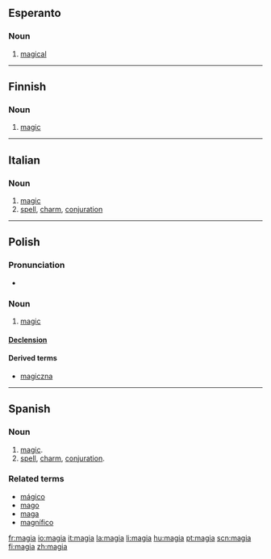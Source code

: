 ==Esperanto==

===Noun===
{{eo-adj}}

# [[magical]]

----

==Finnish==

===Noun===
{{fi-noun}}

# [[magic]]

----

==Italian==

===Noun===
{{it-noun|magi|f|a|e}}

# [[magic]]
# [[spell]], [[charm]], [[conjuration]]

----

==Polish==

===Pronunciation===
* {{IPA|[ˈmagʲa]|lang=pl}}

===Noun===
{{infl|pl|noun|g=f}}

# [[magic]]

====[[Appendix:Polish soft feminine noun declension|Declension]]====
{{pl-decl-noun
|magia|magie
|magii|magii/magij
|magii|magiom
|magię|magie
|magią|magiami
|magii|magiach
|magio|magie
}}

====Derived terms====
*[[magiczna]]

----

==Spanish==

===Noun===
{{es-noun-f}}

# [[magic]].
# [[spell]], [[charm]], [[conjuration]].

===Related terms===
*[[mágico]]
*[[mago]]
*[[maga]]
*[[magnífico]]

[[fr:magia]]
[[io:magia]]
[[it:magia]]
[[la:magia]]
[[li:magia]]
[[hu:magia]]
[[pt:magia]]
[[scn:magia]]
[[fi:magia]]
[[zh:magia]]